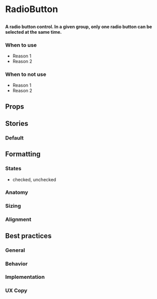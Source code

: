 
# RadioButton

##

<h4>
  A radio button control. In a given group, only one radio button can be selected at the same time.
</h4>

<Canvas>
  <Story id="design-system-radiobutton--default" />
</Canvas>

### When to use 
- Reason 1
- Reason 2

### When to not use
- Reason 1
- Reason 2

## Props

<ArgsTable of={RadioButton} />


## Stories

### Default

<Canvas>
  <Story id="design-system-radiobutton--default" />
</Canvas>


## Formatting

### States
- checked, unchecked

### Anatomy 

### Sizing

### Alignment


## Best practices

### General

### Behavior

### Implementation

### UX Copy

